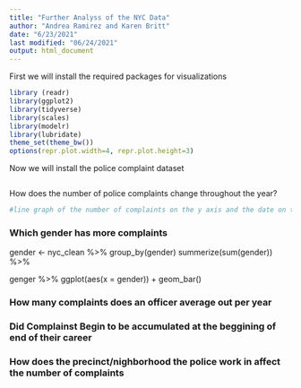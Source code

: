 ```yaml
---
title: "Further Analyss of the NYC Data"
author: "Andrea Ramirez and Karen Britt"
date: "6/23/2021"
last modified: "06/24/2021"
output: html_document
---
```

First we will install the required packages for visualizations
```r
library (readr)
library(ggplot2)
library(tidyverse)
library(scales)
library(modelr)
library(lubridate)
theme_set(theme_bw())
options(repr.plot.width=4, repr.plot.height=3)
```


Now we will install the police complaint dataset
```r

```

How does the number of police complaints change throughout the year?

```r
#line graph of the number of complaints on the y axis and the date on the x axis (each year is a diffrent line, months on the bottom, year is on legend )  


```




### Which gender has more complaints 
gender <- nyc_clean %>% 
  group_by(gender)
  summerize(sum(gender)) %>% 
    
genger %>%
    ggplot(aes(x = gender)) + geom_bar()
    
### How many complaints does an officer average out per year
    
    
### Did Complainst Begin to be accumulated at the beggining of end of their career 
  


  
### How does the precinct/nighborhood the police work in affect the number of complaints 


  